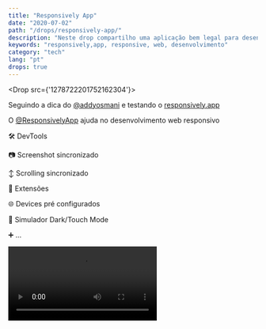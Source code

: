 ```yaml
---
title: "Responsively App"
date: "2020-07-02"
path: "/drops/responsively-app/"
description: "Neste drop compartilho uma aplicação bem legal para desenvolvimento web responsivo."
keywords: "responsively,app, responsive, web, desenvolvimento"
category: "tech"
lang: "pt"
drops: true
---
```



<Drop src={'1278722201752162304'}>

Seguindo a dica do [@addyosmani](https://twitter.com/addyosmani) e testando o [responsively.app](https://responsively.app)

O [@ResponsivelyApp](https://twitter.com/ResponsivelyApp) ajuda no desenvolvimento web responsivo

🛠 DevTools

📷 Screenshot sincronizado

↕️ Scrolling sincronizado

🧩 Extensões

🌐 Devices pré configurados

🎨 Simulador Dark/Touch Mode

➕ ...

<Video src="https://video.twimg.com/ext_tw_video/1278722154683564033/pu/vid/1252x718/wSWdy78VpIMvAVIp.mp4?tag=10" />

</Drop>
